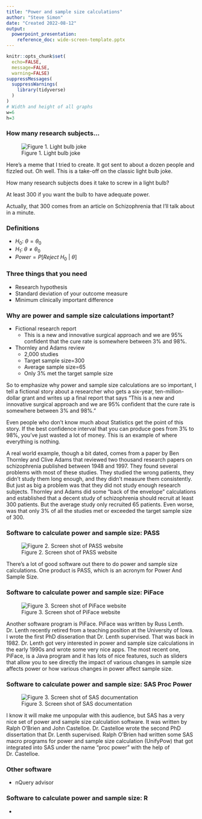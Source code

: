 ```yaml
---
title: "Power and sample size calculations"
author: "Steve Simon"
date: "Created 2022-08-12"
output:
  powerpoint_presentation:
    reference_doc: wide-screen-template.pptx
---
```


```r
knitr::opts_chunk$set(
  echo=FALSE,
  message=FALSE,
  warning=FALSE)
suppressMessages(
  suppressWarnings(
    library(tidyverse)
  )
)
# Width and height of all graphs
w=6
h=3
```

### How many research subjects...

![Figure 1. Light bulb joke](light-bulb-joke.png)

<div class="notes">

Here's a meme that I tried to create. It got sent to about a dozen people and fizzled out. Oh well. This is a take-off on the classic light bulb joke.

How many research subjects does it take to screw in a light bulb?

At least 300 if you want the bulb to have adequate power.

Actually, that 300 comes from an article on Schizophrenia that I'll talk about in a minute.

</div>

### Definitions

+ $H_0:\ \theta=\theta_0$
+ $H_1:\ \theta \ne \theta_0$
+ $Power = P[Reject\ H_0\ |\ \theta]$

<div class="notes">



</div>

### Three things that you need

+ Research hypothesis
+ Standard deviation of your outcome measure
+ Minimum clinically important difference

### Why are power and sample size calculations important?

+ Fictional research report
  + This is a new and innovative surgical approach and we are 95% confident that the cure rate is somewhere between 3% and 98%.
+ Thornley and Adams review
  + 2,000 studies
  + Target sample size=300
  + Average sample size=65
  + Only 3% met the target sample size
  
<div class="notes">

So to emphasize why power and sample size calculations are so important, I tell a fictional story about a researcher who gets a six-year, ten-million-dollar grant and writes up a final report that says "This is a new and innovative surgical approach and we are 95% confident that the cure rate is somewhere between 3% and 98%."

Even people who don't know much about Statistics get the point of this story. If the best confidence interval that you can produce goes from 3% to 98%, you've just wasted a lot of money. This is an example of where everything is nothing.

A real world example, though a bit dated, comes from a paper by Ben Thornley and Clive Adams that reviewed two thousand research papers on schizophrenia published between 1948 and 1997. They found several problems with most of these studies. They studied the wrong patients, they didn't study them long enough, and they didn't measure them consistently. But just as big a problem was that they did not study enough research subjects. Thornley and Adams did some "back of the envelope" calculations and established that a decent study of schizophrenia should recruit at least 300 patients. But the average study only recruited 65 patients. Even worse, was that only 3% of all the studies met or exceeded the target sample size of 300.

</div>

### Software to calculate power and sample size: PASS

![Figure 2. Screen shot of PASS website](pass-software.png)

<div class="notes">

There's a lot of good software out there to do power and sample size calculations. One product is PASS, which is an acronym for Power And Sample Size.

</div>

### Software to calculate power and sample size: PiFace

![Figure 3. Screen shot of PiFace website](piface-software.png)

<div class="notes">

Another software program is PiFace. PiFace was written by Russ Lenth. Dr. Lenth recently retired from a teaching position at the University of Iowa. I wrote the first PhD disseration that Dr. Lenth supervised. That was back in 1982. Dr. Lenth got very interested in power and sample size calculations in the early 1990s and wrote some very nice apps. The most recent one, PiFace, is a Java program and it has lots of nice features, such as sliders that allow you to see directly the impact of various changes in sample size affects power or how various changes in power affect sample size.

</div>

### Software to calculate power and sample size: SAS Proc Power

![Figure 3. Screen shot of SAS documentation](sas-software.png)

<div class="notes">

I know it will make me unpopular with this audience, but SAS has a very nice set of power and sample size calculation software. It was written by Ralph O'Brien and John Castelloe. Dr. Castelloe wrote the second PhD dissertation that Dr. Lenth supervised. Ralph O'Brien had written some SAS macro programs for power and sample size calculation (UnifyPow) that got integrated into SAS under the name "proc power" with the help of Dr. Castelloe.

</div>

### Other software

+ nQuery advisor

<div class="notes">



</div>

### Software to calculate power and sample size: R

+ 